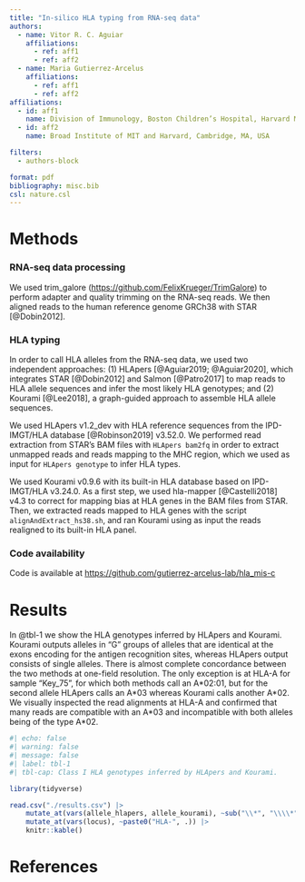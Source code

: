 ```yaml
---
title: "In-silico HLA typing from RNA-seq data"
authors:
  - name: Vitor R. C. Aguiar
    affiliations:
      - ref: aff1
      - ref: aff2
  - name: Maria Gutierrez-Arcelus
    affiliations:
      - ref: aff1
      - ref: aff2
affiliations:
  - id: aff1
    name: Division of Immunology, Boston Children’s Hospital, Harvard Medical School, Boston, MA, USA
  - id: aff2
    name: Broad Institute of MIT and Harvard, Cambridge, MA, USA

filters:
  - authors-block

format: pdf
bibliography: misc.bib
csl: nature.csl
---
```



# Methods

### RNA-seq data processing

We used trim_galore (<https://github.com/FelixKrueger/TrimGalore>) to perform adapter and quality trimming on the RNA-seq reads. We then aligned reads to the human reference genome GRCh38 with STAR [@Dobin2012].

### HLA typing

In order to call HLA alleles from the RNA-seq data, we used two independent approaches: (1) HLApers [@Aguiar2019; @Aguiar2020], which integrates STAR [@Dobin2012] and Salmon [@Patro2017] to map reads to HLA allele sequences and infer the most likely HLA genotypes; and (2) Kourami [@Lee2018], a graph-guided approach to assemble HLA allele sequences.

We used HLApers v1.2_dev with HLA reference sequences from the IPD-IMGT/HLA database [@Robinson2019] v3.52.0. We performed read extraction from STAR's BAM files with `HLApers bam2fq` in order to extract unmapped reads and reads mapping to the MHC region, which we used as input for `HLApers genotype` to infer HLA types. 

We used Kourami v0.9.6 with its built-in HLA database based on IPD-IMGT/HLA v3.24.0. As a first step, we used hla-mapper [@Castelli2018] v4.3 to correct for mapping bias at HLA genes in the BAM files from STAR. Then, we extracted reads mapped to HLA genes with the script `alignAndExtract_hs38.sh`, and ran Kourami using as input the reads realigned to its built-in HLA panel. 

### Code availability

Code is available at <https://github.com/gutierrez-arcelus-lab/hla_mis-c>

# Results

In @tbl-1 we show the HLA genotypes inferred by HLApers and Kourami. Kourami outputs alleles in "G" groups of alleles that are identical at the exons encoding for the antigen recognition sites, whereas HLApers output consists of single alleles. There is almost complete concordance between the two methods at one-field resolution. The only exception is at HLA-A for sample "Key_75", for which both methods call an A\*02:01, but for the second allele HLApers calls an A\*03 whereas Kourami calls another A\*02. We visually inspected the read alignments at HLA-A and confirmed that many reads are compatible with an A\*03 and incompatible with both alleles being of the type A\*02.

```r
#| echo: false
#| warning: false
#| message: false
#| label: tbl-1
#| tbl-cap: Class I HLA genotypes inferred by HLApers and Kourami.

library(tidyverse)

read.csv("./results.csv") |>
    mutate_at(vars(allele_hlapers, allele_kourami), ~sub("\\*", "\\\\*", .)) |>
    mutate_at(vars(locus), ~paste0("HLA-", .)) |>
    knitr::kable()

```

# References



